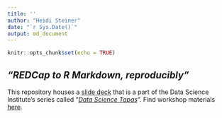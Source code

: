 ```yaml
---
title: ''
author: "Heidi Steiner"
date: "`r Sys.Date()`"
output: md_document
---
```


```r
knitr::opts_chunk$set(echo = TRUE)
```

## *"REDCap to R Markdown, reproducibly"*

This repository houses a [slide deck](https://hidyverse.github.io/redcapAPI) that is a part of the Data Science Institute's series called "[*Data Science Tapas*](https://github.com/ua-data7/DS-Tapas)*".* Find workshop materials [here](https://github.com/ua-data7/DS-Tapas/tree/main/Workshops/Spring2023/redcapAPI).
